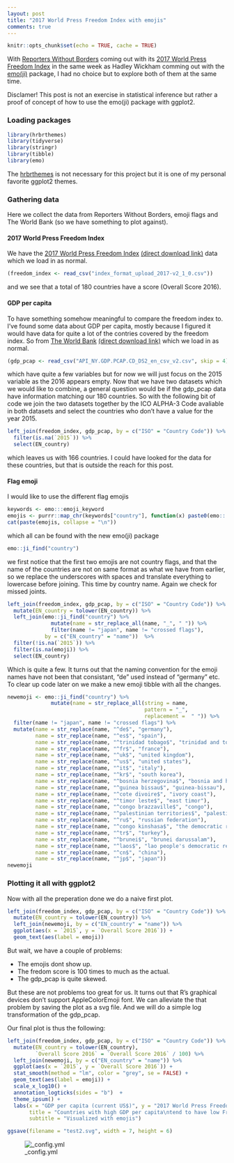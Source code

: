 ```yaml
---
layout: post
title: "2017 World Press Freedom Index with emojis"
comments: true
---
```


```r
knitr::opts_chunk$set(echo = TRUE, cache = TRUE)
```

With [Reporters Without Borders](https://rsf.org/en) coming out with its [2017 World Press Freedom Index](https://rsf.org/en/ranking/2017) in the same week as Hadley Wickham comming out with the [emo(ji)](https://github.com/hadley/emo) package, I had no choice but to explore both of them at the same time.  

Disclamer! This post is not an exercise in statistical inference but rather a proof of concept of how to use the emo(ji) package with ggplot2.   

### Loading packages

```r
library(hrbrthemes)
library(tidyverse)
library(stringr)
library(tibble)
library(emo)
```

The [hrbrthemes](https://github.com/hrbrmstr/hrbrthemes) is not necessary for this project but it is one of my personal favorite ggplot2 themes.  

### Gathering data

Here we collect the data from Reporters Without Borders, emoji flags and The World Bank (so we have something to plot against).  

#### 2017 World Press Freedom Index

We have the [2017 World Press Freedom Index](https://rsf.org/en/ranking/2017) [(direct download link)](https://rsf.org/sites/default/files/index_format_upload_2017-v2_1_0.csv) data which we load in as normal.  

```r
(freedom_index <- read_csv("index_format_upload_2017-v2_1_0.csv"))
```

and we see that a total of 180 countries have a score (Overall Score 2016).  

#### GDP per capita

To have something somehow meaningful to compare the freedom index to. I've found some data about GDP per capita, mostly because I figured it would have data for quite a lot of the contries covered by the freedom index. So from [The World Bank](http://data.worldbank.org/indicator/NY.GDP.PCAP.CD) [(direct download link)](http://api.worldbank.org/v2/en/indicator/NY.GDP.PCAP.CD?downloadformat=csv)
which we load in as normal.  

```r
(gdp_pcap <- read_csv("API_NY.GDP.PCAP.CD_DS2_en_csv_v2.csv", skip = 4))
```

which have quite a few variables but for now we will just focus on the 2015 variable as the 2016 appears empty. Now that we have two datasets which we would like to combine, a general question would be if the gdp_pcap data have information matching our 180 countries. So with the following bit of code we join the two datasets together by the ICO ALPHA-3 Code avaliable in both datasets and select the countries who don't have a value for the year 2015.  

```r
left_join(freedom_index, gdp_pcap, by = c("ISO" = "Country Code")) %>% 
  filter(is.na(`2015`)) %>% 
  select(EN_country)
```

which leaves us with 166 countries. I could have looked for the data for these countries, but that is outside the reach for this post.  

#### Flag emoji

I would like to use the different flag emojis

```r
keywords <- emo:::emoji_keyword
emojis <- purrr::map_chr(keywords["country"], function(x) paste0(emo:::emoji_name[x], collapse = ""))
cat(paste(emojis, collapse = "\n"))
```

which all can be found with the new emo(ji) package

```r
emo::ji_find("country")
```

we first notice that the first two emojis are not country flags, and that the name of the countries are not on same format as what we have from earlier, so we replace the underscores with spaces and translate everything to lowercase before joining. This time by country name. Again we check for missed joints.  

```r
left_join(freedom_index, gdp_pcap, by = c("ISO" = "Country Code")) %>% 
  mutate(EN_country = tolower(EN_country)) %>% 
  left_join(emo::ji_find("country") %>% 
              mutate(name = str_replace_all(name, "_", " ")) %>% 
              filter(name != "japan", name != "crossed flags"), 
            by = c("EN_country" = "name"))  %>% 
  filter(!is.na(`2015`)) %>% 
  filter(is.na(emoji)) %>% 
  select(EN_country)
```

Which is quite a few. It turns out that the naming convention for the emoji names have not been that consistant, "de" used instead of "germany" etc. To clear up code later on we make a new emoji tibble with all the changes.  

```r
newemoji <- emo::ji_find("country") %>% 
              mutate(name = str_replace_all(string = name,
                                            pattern = "_",
                                            replacement =  " ")) %>% 
  filter(name != "japan", name != "crossed flags") %>% 
  mutate(name = str_replace(name, "^de$", "germany"),
         name = str_replace(name, "^es$", "spain"),
         name = str_replace(name, "^trinidad tobago$", "trinidad and tobago"),
         name = str_replace(name, "^fr$", "france"),
         name = str_replace(name, "^uk$", "united kingdom"),
         name = str_replace(name, "^us$", "united states"),
         name = str_replace(name, "^it$", "italy"),
         name = str_replace(name, "^kr$", "south korea"),
         name = str_replace(name, "^bosnia herzegovina$", "bosnia and herzegovina"),
         name = str_replace(name, "^guinea bissau$", "guinea-bissau"),
         name = str_replace(name, "^cote divoire$", "ivory coast"),
         name = str_replace(name, "^timor leste$", "east timor"),
         name = str_replace(name, "^congo brazzaville$", "congo"),
         name = str_replace(name, "^palestinian territories$", "palestine"),
         name = str_replace(name, "^ru$", "russian federation"),
         name = str_replace(name, "^congo kinshasa$", "the democratic republic of the congo"),
         name = str_replace(name, "^tr$", "turkey"),
         name = str_replace(name, "^brunei$", "brunei darussalam"),
         name = str_replace(name, "^laos$", "lao people's democratic republic"),
         name = str_replace(name, "^cn$", "china"),
         name = str_replace(name, "^jp$", "japan"))
newemoji
```

### Plotting it all with ggplot2

Now with all the preperation done we do a naive first plot. 

```r
left_join(freedom_index, gdp_pcap, by = c("ISO" = "Country Code")) %>% 
  mutate(EN_country = tolower(EN_country)) %>% 
  left_join(newemoji, by = c("EN_country" = "name")) %>% 
  ggplot(aes(x = `2015`, y = `Overall Score 2016`)) +
  geom_text(aes(label = emoji))
```

But wait, we have a couple of problems:

- The emojis dont show up. 
- The fredom score is 100 times to much as the actual.
- The gdp_pcap is quite skewed.  

But these are not problems too great for us. It turns out that R's graphical devices don't support AppleColorEmoji font. We can alleviate the that problem by saving the plot as a svg file. And we will do a simple log transformation of the gdp_pcap.  

Our final plot is thus the following:

```r
left_join(freedom_index, gdp_pcap, by = c("ISO" = "Country Code")) %>% 
  mutate(EN_country = tolower(EN_country),
         `Overall Score 2016` = `Overall Score 2016` / 100) %>% 
  left_join(newemoji, by = c("EN_country" = "name")) %>% 
  ggplot(aes(x = `2015`, y = `Overall Score 2016`)) +
  stat_smooth(method = "lm", color = "grey", se = FALSE) +
  geom_text(aes(label = emoji)) +
  scale_x_log10() +
  annotation_logticks(sides = "b")  +
  theme_ipsum() +
  labs(x = "GDP per capita (current US$)", y = "2017 World Press Freedom Index",
       title = "Countries with high GDP per capita\ntend to have low Freedom Index",
       subtitle = "Visualized with emojis")

ggsave(filename = "test2.svg", width = 7, height = 6)
```
![_config.yml]({{ site.baseurl }}/images/freedom_emoji.svg)
